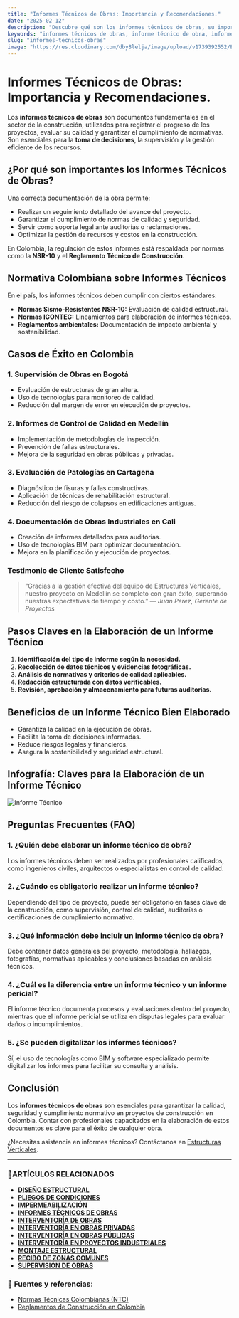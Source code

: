 ```yaml
---
title: "Informes Técnicos de Obras: Importancia y Recomendaciones."
date: "2025-02-12"
description: "Descubre qué son los informes técnicos de obras, su importancia en la construcción y cómo elaborarlos correctamente."
keywords: "informes técnicos de obras, informe técnico de obra, informes técnicos, informes de obra, tipos de informes técnicos, supervisión de obras, control de calidad, ingeniería civil, gestión de proyectos, documentación técnica, informes técnicos en Colombia, Bogotá, Ibagué y Girardot"
slug: "informes-tecnicos-obras"
image: "https://res.cloudinary.com/dby8lelja/image/upload/v1739392552/Estructuras%20Verticales%20e%20Ingenieros%20SAS/Imagenes%20Blog/Informes_T%C3%A9cnicos_jifheh.webp"
---
```


# Informes Técnicos de Obras: Importancia y Recomendaciones.

Los **informes técnicos de obras** son documentos fundamentales en el sector de la construcción, utilizados para registrar el progreso de los proyectos, evaluar su calidad y garantizar el cumplimiento de normativas. Son esenciales para la **toma de decisiones**, la supervisión y la gestión eficiente de los recursos.

## ¿Por qué son importantes los Informes Técnicos de Obras?

Una correcta documentación de la obra permite:

- Realizar un seguimiento detallado del avance del proyecto.
- Garantizar el cumplimiento de normas de calidad y seguridad.
- Servir como soporte legal ante auditorías o reclamaciones.
- Optimizar la gestión de recursos y costos en la construcción.

En Colombia, la regulación de estos informes está respaldada por normas como la **NSR-10** y el **Reglamento Técnico de Construcción**.

## Normativa Colombiana sobre Informes Técnicos

En el país, los informes técnicos deben cumplir con ciertos estándares:

- **Normas Sismo-Resistentes NSR-10:** Evaluación de calidad estructural.
- **Normas ICONTEC:** Lineamientos para elaboración de informes técnicos.
- **Reglamentos ambientales:** Documentación de impacto ambiental y sostenibilidad.

## Casos de Éxito en Colombia

### 1. Supervisión de Obras en Bogotá

- Evaluación de estructuras de gran altura.
- Uso de tecnologías para monitoreo de calidad.
- Reducción del margen de error en ejecución de proyectos.

### 2. Informes de Control de Calidad en Medellín

- Implementación de metodologías de inspección.
- Prevención de fallas estructurales.
- Mejora de la seguridad en obras públicas y privadas.

### 3. Evaluación de Patologías en Cartagena

- Diagnóstico de fisuras y fallas constructivas.
- Aplicación de técnicas de rehabilitación estructural.
- Reducción del riesgo de colapsos en edificaciones antiguas.

### 4. Documentación de Obras Industriales en Cali

- Creación de informes detallados para auditorías.
- Uso de tecnologías BIM para optimizar documentación.
- Mejora en la planificación y ejecución de proyectos.

### Testimonio de Cliente Satisfecho
> “Gracias a la gestión efectiva del equipo de Estructuras Verticales, nuestro proyecto en Medellín se completó con gran éxito, superando nuestras expectativas de tiempo y costo.” — *Juan Pérez, Gerente de Proyectos*



## Pasos Claves en la Elaboración de un Informe Técnico

1. **Identificación del tipo de informe según la necesidad.**  
2. **Recolección de datos técnicos y evidencias fotográficas.**  
3. **Análisis de normativas y criterios de calidad aplicables.**  
4. **Redacción estructurada con datos verificables.**  
5. **Revisión, aprobación y almacenamiento para futuras auditorías.**  

## Beneficios de un Informe Técnico Bien Elaborado

- Garantiza la calidad en la ejecución de obras.  
- Facilita la toma de decisiones informadas.  
- Reduce riesgos legales y financieros.  
- Asegura la sostenibilidad y seguridad estructural.  

## Infografía: Claves para la Elaboración de un Informe Técnico

![Informe Técnico](https://res.cloudinary.com/dby8lelja/image/upload/v1739569867/Estructuras%20Verticales%20e%20Ingenieros%20SAS/Imagenes%20Blog/informes_tecnicos_de_obras_infografia_ua6516.webp)

## Preguntas Frecuentes (FAQ)

### 1. ¿Quién debe elaborar un informe técnico de obra?
Los informes técnicos deben ser realizados por profesionales calificados, como ingenieros civiles, arquitectos o especialistas en control de calidad.

### 2. ¿Cuándo es obligatorio realizar un informe técnico?
Dependiendo del tipo de proyecto, puede ser obligatorio en fases clave de la construcción, como supervisión, control de calidad, auditorías o certificaciones de cumplimiento normativo.

### 3. ¿Qué información debe incluir un informe técnico de obra?
Debe contener datos generales del proyecto, metodología, hallazgos, fotografías, normativas aplicables y conclusiones basadas en análisis técnicos.

### 4. ¿Cuál es la diferencia entre un informe técnico y un informe pericial?
El informe técnico documenta procesos y evaluaciones dentro del proyecto, mientras que el informe pericial se utiliza en disputas legales para evaluar daños o incumplimientos.

### 5. ¿Se pueden digitalizar los informes técnicos?
Sí, el uso de tecnologías como BIM y software especializado permite digitalizar los informes para facilitar su consulta y análisis.

## Conclusión

Los **informes técnicos de obras** son esenciales para garantizar la calidad, seguridad y cumplimiento normativo en proyectos de construcción en Colombia. Contar con profesionales capacitados en la elaboración de estos documentos es clave para el éxito de cualquier obra.

¿Necesitas asistencia en informes técnicos? Contáctanos en [Estructuras Verticales](https://www.estructurasverticales.com/).

---


### 📌ARTÍCULOS RELACIONADOS

- **[DISEÑO ESTRUCTURAL](https://www.estructurasverticales.com/blog/diseno-estructural-construccion)**  
- **[PLIEGOS DE CONDICIONES](https://www.estructurasverticales.com/blog/elaboracion-pliegos-condiciones)**  
- **[IMPERMEABILIZACIÓN](https://www.estructurasverticales.com/blog/impermeabilizacion-construccion)**  
- **[INFORMES TÉCNICOS DE OBRAS](https://www.estructurasverticales.com/blog/informes-tecnicos-obras)**  
- **[INTERVENTORÍA DE OBRAS](https://www.estructurasverticales.com/blog/interventoria-obras-colombia)**  
- **[INTERVENTORÍA EN OBRAS PRIVADAS](https://www.estructurasverticales.com/blog/interventoria-obras-privadas)**  
- **[INTERVENTORÍA EN OBRAS PÚBLICAS](https://www.estructurasverticales.com/blog/interventoria-obras-publicas)**  
- **[INTERVENTORÍA EN PROYECTOS INDUSTRIALES](https://www.estructurasverticales.com/blog/interventoria-proyectos-industriales)**  
- **[MONTAJE ESTRUCTURAL](https://www.estructurasverticales.com/blog/montaje-estructural-construccion)**  
- **[RECIBO DE ZONAS COMUNES](https://www.estructurasverticales.com/blog/recibo-zonas-comunes-ph)**  
- **[SUPERVISIÓN DE OBRAS](https://www.estructurasverticales.com/blog/supervision-obras-construccion)**  

### 🔗 **Fuentes y referencias:**
- [Normas Técnicas Colombianas (NTC)](https://www.icontec.org/)
- [Reglamentos de Construcción en Colombia](https://www.minvivienda.gov.co/)




